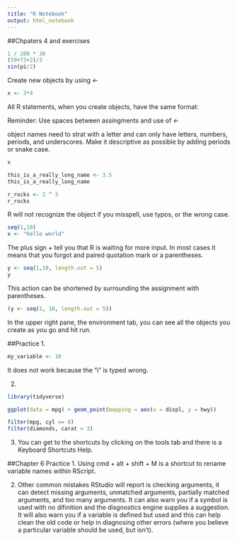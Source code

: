 ```yaml
---
title: "R Notebook"
output: html_notebook
---
```


##Chpaters 4 and exercises

```r
1 / 200 * 30
(59+73+2)/3
sin(pi/2)

```

Create new objects by using _<-_
```r
x <- 3*4
```

All R statements, when you create objects, have the same format: 

Reminder: Use spaces between assingments and use of _<-_

object names need to strat with a letter and can only have letters, numbers, periods, and underscores. Make it descriptive as possible by adding periods or snake case. 
```r
x 
```
```r
this_is_a_really_long_name <- 3.5
this_is_a_really_long_name
```
```r
r_rocks <- 2 ^ 3
r_rocks
```
R will not recognize the object if you misspell, use typos, or the wrong case. 
```r
seq(1,10)
x <- "hello world"
```


The plus sign _+_ tell you that R is waiting for more input. In most cases it means that you forgot and paired quotation mark or a parentheses. 
```r
y <- seq(1,10, length.out = 5)
y
```

This action can be shortened by surrounding the assignment with parentheses. 
```r
(y <- seq(1, 10, length.out = 5))
```

In the upper right pane, the environment tab, you can see all the objects you create as you go and hit run. 

##Practice
1. 
```r
my_variable <- 10 

```
It does not work because the "i" is  typed wrong. 

2. 

```r
library(tidyverse)

ggplot(data = mpg) + geom_point(mapping = aes(x = displ, y = hwy))

filter(mpg, cyl == 8)
filter(diamonds, carat > 3) 
```



3. 
You can get to the shortcuts by clicking on the tools tab and there is a Keyboard Shortcuts Help. 

##Chapter 6 Practice 
1. 
Using cmd + alt + shift + M is a shortcut to rename variable names within RScript. 

2. 
Other common mistakes RStudio will report is checking arguments, it can detect missing arguments, unmatched arguments, partially matched arguments, and too many arguments. It can also warn you if a symbol is used with no difinition and the disgnostics engine supplies a suggestion. It will also warn you if a variable is defined but used and this can help clean the old code or help in diagnosing other errors (where you believe a particular variable should be used, but isn't).  